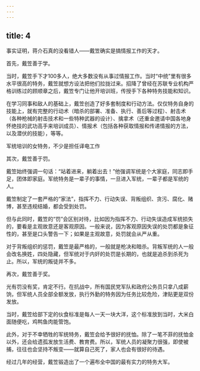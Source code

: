 ```yaml
---
---
---
```

title: 4
---



事实证明，蒋介石真的没看错人——戴笠确实是搞情报工作的天才。

首先，戴笠善于学。

当时，戴笠手下才100多人，绝大多数没有从事过情报工作。当时“中统”里有很多水平很高的特务，戴笠就想方设法把他们拉拢过来。招降了曾经在苏联专业机构严格训练过的顾顺章之后，戴笠专门让他开培训班，传授手下各种特务技能和知识。

在学习同事和敌人的基础上，戴笠创造了好多套制度和行动方法。仅仅特务自身的技能上，就有完整的行动术（暗杀的部署、准备、执行、善后等过程）、射击术（各种枪械的射击技术和一些特种武器的设计）、擒拿术（还重金邀请中国各地身怀绝技的武功高手来培训成员）、情报术（包括各种获取情报和传递情报的方法，以及潜伏的技能），等等。

军统培训的女特务，不少是担任译电工作



其次，戴笠善于罚。

戴笠始终强调一句话：“站着进来，躺着出去！”他强调军统是个大家庭，同志即手足，团体即家庭。军统特务是一辈子的事情，一旦进入军统，一辈子都是军统的人。

戴笠制定了一套严格的“家法”，指挥不力、行动失误、背叛组织、贪污、腐化、赌博，甚至违规结婚，都会受到处罚。

但与此同时，戴笠的“罚”会区别对待，比如因为指挥不力、行动失误造成军统损失的，要看是主观故意还是客观原因。一般来说，因为客观原因失误的处罚都是象征性的，甚至是口头警告一下；如果是主观故意，处罚就会从严从重。

对于背叛组织的惩罚，戴笠是最严格的，一般就是枪决和暗杀。背叛军统的人一般会改名换姓，四处隐藏，但军统对于内奸的处罚是长期的，也就是追杀到杀死为止。所以，军统的叛徒并不多。

再次，戴笠善于奖。

光有罚没有奖，肯定不行。在抗战中，所有国民党军队和政府公务员只拿八成薪饷，但军统人员全部全额发放，执行外勤的特务因为任务比较危险，津贴更是双份发放。

当时，戴笠给部下定的伙食标准是每人一天一块大洋，这个标准放到当时，大米白面随便吃，鸡鸭鱼肉能管饱。

此外，对于不幸牺牲的军统特务，戴笠会给予很好的抚恤。除了一笔不菲的抚恤金以外，还会给遗孤发放生活费、教育费。所以，军统人员的凝聚力很强，即使被捕，往往也会坚持不叛变——就算自己死了，家人也会有很好的待遇。

经过几年的经营，戴笠锻造出了一个遍布全中国的最有实力的特务大军。